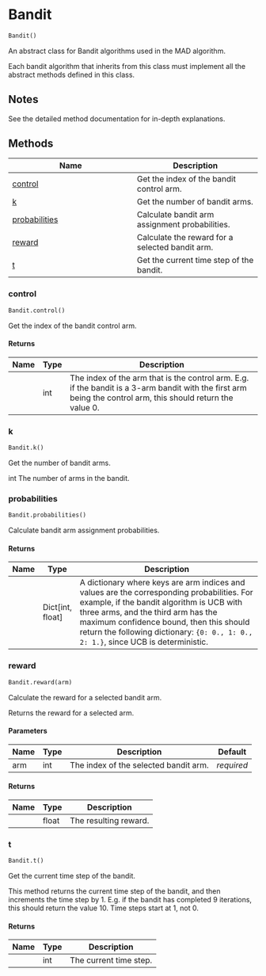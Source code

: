 # Bandit { #pyssed.Bandit }

```python
Bandit()
```

An abstract class for Bandit algorithms used in the MAD algorithm.

Each bandit algorithm that inherits from this class must implement all the
abstract methods defined in this class.

## Notes {.doc-section .doc-section-notes}

See the detailed method documentation for in-depth explanations.

## Methods

| Name | Description |
| --- | --- |
| [control](#pyssed.Bandit.control) | Get the index of the bandit control arm. |
| [k](#pyssed.Bandit.k) | Get the number of bandit arms. |
| [probabilities](#pyssed.Bandit.probabilities) | Calculate bandit arm assignment probabilities. |
| [reward](#pyssed.Bandit.reward) | Calculate the reward for a selected bandit arm. |
| [t](#pyssed.Bandit.t) | Get the current time step of the bandit. |

### control { #pyssed.Bandit.control }

```python
Bandit.control()
```

Get the index of the bandit control arm.

#### Returns {.doc-section .doc-section-returns}

| Name   | Type   | Description                                                                                                                                                  |
|--------|--------|--------------------------------------------------------------------------------------------------------------------------------------------------------------|
|        | int    | The index of the arm that is the control arm. E.g. if the bandit is a 3-arm bandit with the first arm being the control arm, this should return the value 0. |

### k { #pyssed.Bandit.k }

```python
Bandit.k()
```

Get the number of bandit arms.

int
    The number of arms in the bandit.

### probabilities { #pyssed.Bandit.probabilities }

```python
Bandit.probabilities()
```

Calculate bandit arm assignment probabilities.

#### Returns {.doc-section .doc-section-returns}

| Name   | Type               | Description                                                                                                                                                                                                                                                                                                     |
|--------|--------------------|-----------------------------------------------------------------------------------------------------------------------------------------------------------------------------------------------------------------------------------------------------------------------------------------------------------------|
|        | Dict\[int, float\] | A dictionary where keys are arm indices and values are the corresponding probabilities. For example, if the bandit algorithm is UCB with three arms, and the third arm has the maximum confidence bound, then this should return the following dictionary: `{0: 0., 1: 0., 2: 1.}`, since UCB is deterministic. |

### reward { #pyssed.Bandit.reward }

```python
Bandit.reward(arm)
```

Calculate the reward for a selected bandit arm.

Returns the reward for a selected arm.

#### Parameters {.doc-section .doc-section-parameters}

| Name   | Type   | Description                           | Default    |
|--------|--------|---------------------------------------|------------|
| arm    | int    | The index of the selected bandit arm. | _required_ |

#### Returns {.doc-section .doc-section-returns}

| Name   | Type   | Description           |
|--------|--------|-----------------------|
|        | float  | The resulting reward. |

### t { #pyssed.Bandit.t }

```python
Bandit.t()
```

Get the current time step of the bandit.

This method returns the current time step of the bandit, and then
increments the time step by 1. E.g. if the bandit has completed
9 iterations, this should return the value 10. Time steps start
at 1, not 0.

#### Returns {.doc-section .doc-section-returns}

| Name   | Type   | Description            |
|--------|--------|------------------------|
|        | int    | The current time step. |